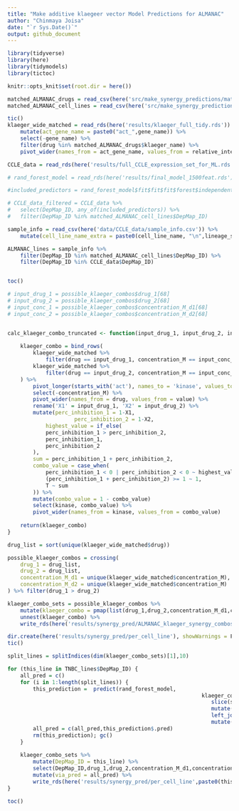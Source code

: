 ```yaml
---
title: "Make additive klaegeer vector Model Predictions for ALMANAC"
author: "Chinmaya Joisa"
date: "`r Sys.Date()`"
output: github_document
---
```


```r
library(tidyverse)
library(here)
library(tidymodels)
library(tictoc)

knitr::opts_knit$set(root.dir = here())
```

```r
matched_ALMANAC_drugs = read_csv(here('src/make_synergy_predictions/matched_ALMANAC_drugs.csv'))
matched_ALMANAC_cell_lines = read_csv(here('src/make_synergy_predictions/matched_ALMANAC_cell_lines.csv'))

tic()
klaeger_wide_matched = read_rds(here('results/klaeger_full_tidy.rds')) %>%
	mutate(act_gene_name = paste0("act_",gene_name)) %>%
	select(-gene_name) %>% 
	filter(drug %in% matched_ALMANAC_drugs$klaeger_name) %>% 
	pivot_wider(names_from = act_gene_name, values_from = relative_intensity)

CCLE_data = read_rds(here('results/full_CCLE_expression_set_for_ML.rds'))

# rand_forest_model = read_rds(here('results/final_model_1500feat.rds'))

#included_predictors = rand_forest_model$fit$fit$fit$forest$independent.variable.names

# CCLE_data_filtered = CCLE_data %>%
# 	select(DepMap_ID, any_of(included_predictors)) %>% 
# 	filter(DepMap_ID %in% matched_ALMANAC_cell_lines$DepMap_ID)

sample_info = read_csv(here('data/CCLE_data/sample_info.csv')) %>%
	mutate(cell_line_name_extra = paste0(cell_line_name, "\n",lineage_subtype, "\n",lineage_sub_subtype))

ALMANAC_lines = sample_info %>% 
	filter(DepMap_ID %in% matched_ALMANAC_cell_lines$DepMap_ID) %>% 
	filter(DepMap_ID %in% CCLE_data$DepMap_ID)


toc()
```

```r

# input_drug_1 = possible_klaeger_combos$drug_1[68]
# input_drug_2 = possible_klaeger_combos$drug_2[68]
# input_conc_1 = possible_klaeger_combos$concentration_M_d1[68]
# input_conc_2 = possible_klaeger_combos$concentration_M_d2[68]


calc_klaeger_combo_truncated <- function(input_drug_1, input_drug_2, input_conc_1, input_conc_2) {
	
	klaeger_combo = bind_rows(
		klaeger_wide_matched %>% 
			filter(drug == input_drug_1, concentration_M == input_conc_1),
		klaeger_wide_matched %>% 
			filter(drug == input_drug_2, concentration_M == input_conc_2)
	) %>% 
		pivot_longer(starts_with('act'), names_to = 'kinase', values_to = 'value') %>% 
		select(-concentration_M) %>%
		pivot_wider(names_from = drug, values_from = value) %>% 
		rename('X1' = input_drug_1, 'X2' = input_drug_2) %>% 
		mutate(perc_inhibition_1 = 1-X1,
					 perc_inhibition_2 = 1-X2,
			highest_value = if_else(
			perc_inhibition_1 > perc_inhibition_2,
			perc_inhibition_1,
			perc_inhibition_2
		),
		sum = perc_inhibition_1 + perc_inhibition_2,
		combo_value = case_when(
			perc_inhibition_1 < 0 | perc_inhibition_2 < 0 ~ highest_value,
			(perc_inhibition_1 + perc_inhibition_2) >= 1 ~ 1,
			T ~ sum
		)) %>% 
		mutate(combo_value = 1 - combo_value) 
		select(kinase, combo_value) %>% 
		pivot_wider(names_from = kinase, values_from = combo_value)
	
	return(klaeger_combo)
}

drug_list = sort(unique(klaeger_wide_matched$drug))

possible_klaeger_combos = crossing(
	drug_1 = drug_list,
	drug_2 = drug_list,
	concentration_M_d1 = unique(klaeger_wide_matched$concentration_M),
	concentration_M_d2 = unique(klaeger_wide_matched$concentration_M)
) %>% filter(drug_1 > drug_2)

klaeger_combo_sets = possible_klaeger_combos %>% 
	mutate(klaeger_combo = pmap(list(drug_1,drug_2,concentration_M_d1,concentration_M_d2),calc_klaeger_combo_truncated)) %>%
	unnest(klaeger_combo) %>%
	write_rds(here('results/synergy_pred/ALMANAC_klaeger_synergy_combos_additive.rds'))

```

```r
dir.create(here('results/synergy_pred/per_cell_line'), showWarnings = F)
tic()

split_lines = splitIndices(dim(klaeger_combo_sets)[1],10)

for (this_line in TNBC_lines$DepMap_ID) {
	all_pred = c()
	for (i in 1:length(split_lines)) {
		this_prediction =  predict(rand_forest_model,
															 klaeger_combo_sets %>%
															 	slice(split_lines[[i]]) %>%
															 	mutate(DepMap_ID = this_line) %>%
															 	left_join(CCLE_data_filtered) %>%
															 	mutate(klaeger_conc = NA, imputed_viability = NA,depmap_id = NA,drug=NA))
		all_pred = c(all_pred,this_prediction$.pred)
		rm(this_prediction); gc()
	}
	
	klaeger_combo_sets %>%
		mutate(DepMap_ID = this_line) %>%	
		select(DepMap_ID,drug_1,drug_2,concentration_M_d1,concentration_M_d2) %>%
		mutate(via_pred = all_pred) %>%
		write_rds(here('results/synergy_pred/per_cell_line',paste0(this_line,'.rds')), compress = 'gz')
}

toc()
```